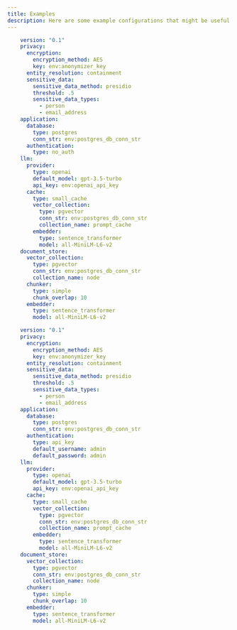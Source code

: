 ```yaml
---
title: Examples
description: Here are some example configurations that might be useful to you.
---
```


<CodeGroup>


```yaml Basic with No Authentication
    version: "0.1"
    privacy:
      encryption:
        encryption_method: AES
        key: env:anonymizer_key
      entity_resolution: containment
      sensitive_data:
        sensitive_data_method: presidio
        threshold: .5
        sensitive_data_types:
          - person
          - email_address
    application:
      database:
        type: postgres
        conn_str: env:postgres_db_conn_str
      authentication:
        type: no_auth
    llm:
      provider:
        type: openai
        default_model: gpt-3.5-turbo
        api_key: env:openai_api_key
      cache:
        type: small_cache
        vector_collection:
          type: pgvector
          conn_str: env:postgres_db_conn_str
          collection_name: prompt_cache
        embedder:
          type: sentence_transformer
          model: all-MiniLM-L6-v2
    document_store:
      vector_collection:
        type: pgvector
        conn_str: env:postgres_db_conn_str
        collection_name: node
      chunker:
        type: simple
        chunk_overlap: 10
      embedder:
        type: sentence_transformer
        model: all-MiniLM-L6-v2
```


```yaml Basic with Authentication
    version: "0.1"
    privacy:
      encryption:
        encryption_method: AES
        key: env:anonymizer_key
      entity_resolution: containment
      sensitive_data:
        sensitive_data_method: presidio
        threshold: .5
        sensitive_data_types:
          - person
          - email_address
    application:
      database:
        type: postgres
        conn_str: env:postgres_db_conn_str
      authentication:
        type: api_key
        default_username: admin
        default_password: admin
    llm:
      provider:
        type: openai
        default_model: gpt-3.5-turbo
        api_key: env:openai_api_key
      cache:
        type: small_cache
        vector_collection:
          type: pgvector
          conn_str: env:postgres_db_conn_str
          collection_name: prompt_cache
        embedder:
          type: sentence_transformer
          model: all-MiniLM-L6-v2
    document_store:
      vector_collection:
        type: pgvector
        conn_str: env:postgres_db_conn_str
        collection_name: node
      chunker:
        type: simple
        chunk_overlap: 10
      embedder:
        type: sentence_transformer
        model: all-MiniLM-L6-v2
```
</CodeGroup>